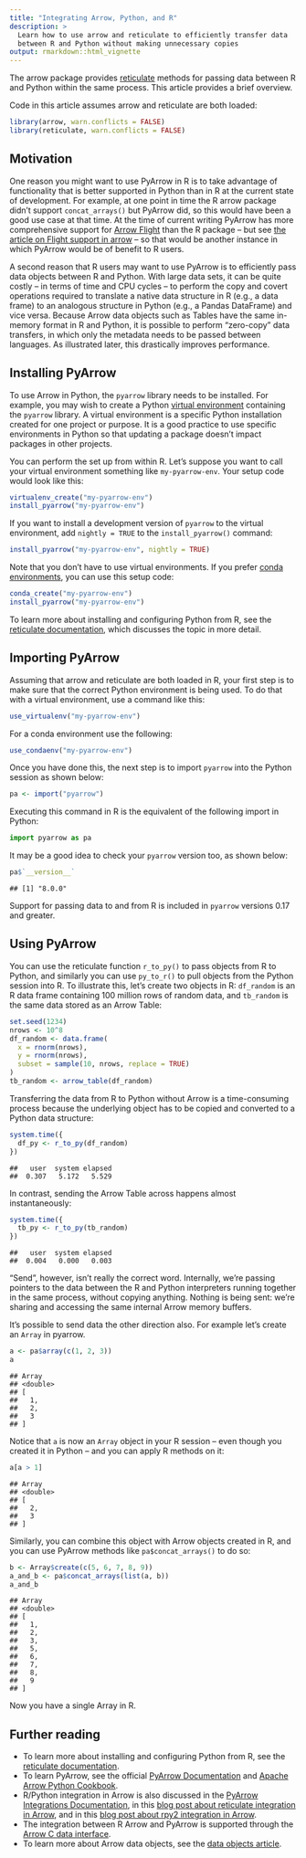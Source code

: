 ```yaml
---
title: "Integrating Arrow, Python, and R"
description: > 
  Learn how to use arrow and reticulate to efficiently transfer data 
  between R and Python without making unnecessary copies
output: rmarkdown::html_vignette
---
```


The arrow package provides [reticulate](https://rstudio.github.io/reticulate/) methods for passing data between R and Python within the same process. This article provides a brief overview.

Code in this article assumes arrow and reticulate are both loaded:

```r
library(arrow, warn.conflicts = FALSE)
library(reticulate, warn.conflicts = FALSE)
```

## Motivation

One reason you might want to use PyArrow in R is to take advantage of functionality that is better supported in Python than in R at the current state of development. For example, at one point in time the R arrow package didn't support `concat_arrays()` but PyArrow did, so this would have been a good use case at that time. At the time of current writing PyArrow has more comprehensive support for [Arrow Flight](https://arrow.apache.org/docs/format/Flight.html) than the R package -- but see [the article on Flight support in arrow](./flight.html) -- so that would be another instance in which PyArrow would be of benefit to R users.

A second reason that R users may want to use PyArrow is to efficiently pass data objects between R and Python. With large data sets, it can be quite costly -- in terms of time and CPU cycles -- to perform the copy and covert operations required to translate a native data structure in R (e.g., a data frame) to an analogous structure in Python (e.g., a Pandas DataFrame) and vice versa. Because Arrow data objects such as Tables have the same in-memory format in R and Python, it is possible to perform "zero-copy" data transfers, in which only the metadata needs to be passed between languages. As illustrated later, this drastically improves performance. 

## Installing PyArrow

To use Arrow in Python, the `pyarrow` library needs to be installed. For example, you may wish to create a Python [virtual environment](https://docs.python.org/3/library/venv.html) containing the `pyarrow` library. A virtual environment is a specific Python installation created for one project or purpose. It is a good practice to use specific environments in Python so that updating a package doesn't impact packages in other projects.

You can perform the set up from within R. Let's suppose you want to call your virtual environment something like `my-pyarrow-env`. Your setup code would look like this: 

```r
virtualenv_create("my-pyarrow-env")
install_pyarrow("my-pyarrow-env")
```

If you want to install a development version of `pyarrow` to the virtual environment, add `nightly = TRUE` to the `install_pyarrow()` command:

```r
install_pyarrow("my-pyarrow-env", nightly = TRUE)
```

Note that you don't have to use virtual environments. If you prefer [conda environments](https://docs.conda.io/projects/conda/en/latest/user-guide/concepts/environments.html), you can use this setup code:

```r
conda_create("my-pyarrow-env")
install_pyarrow("my-pyarrow-env")
```

To learn more about installing and configuring Python from R,
see the [reticulate documentation](https://rstudio.github.io/reticulate/articles/python_packages.html), which discusses the topic in more detail.

## Importing PyArrow

Assuming that arrow and reticulate are both loaded in R, your first step is to make sure that the correct Python environment is being used. To do that with a virtual environment, use a command like this:

```r
use_virtualenv("my-pyarrow-env")
```

For a conda environment use the following:

```r
use_condaenv("my-pyarrow-env")
```

Once you have done this, the next step is to import `pyarrow` into the Python session as shown below:

```r
pa <- import("pyarrow")
```

Executing this command in R is the equivalent of the following import in Python:

```python
import pyarrow as pa
```

It may be a good idea to check your `pyarrow` version too, as shown below:

```r
pa$`__version__`
```

```
## [1] "8.0.0"
```

Support for passing data to and from R is included in `pyarrow` versions 0.17 and greater.

## Using PyArrow

You can use the reticulate function `r_to_py()` to pass objects from R to Python, and similarly you can use `py_to_r()` to pull objects from the Python session into R. To illustrate this, let's create two objects in R: `df_random` is an R data frame containing 100 million rows of random data, and `tb_random` is the same data stored as an Arrow Table: 

```r
set.seed(1234)
nrows <- 10^8
df_random <- data.frame(
  x = rnorm(nrows), 
  y = rnorm(nrows),
  subset = sample(10, nrows, replace = TRUE)
)
tb_random <- arrow_table(df_random)
```

Transferring the data from R to Python without Arrow is a time-consuming process because the underlying object has to be copied and converted to a Python data structure:

```r
system.time({
  df_py <- r_to_py(df_random)
})
```

```
##   user  system elapsed 
##  0.307   5.172   5.529 
```

In contrast, sending the Arrow Table across happens almost instantaneously:

```r
system.time({
  tb_py <- r_to_py(tb_random)
})
```

```
##   user  system elapsed 
##  0.004   0.000   0.003 
```

"Send", however, isn't really the correct word. Internally, we're passing pointers to the data between the R and Python interpreters running together in the same process, without copying anything. Nothing is being sent: we're sharing and accessing the same internal Arrow memory buffers.

It's possible to send data the other direction also. For example let's create  an `Array` in pyarrow.

```r
a <- pa$array(c(1, 2, 3))
a
```

```
## Array
## <double>
## [
##   1,
##   2,
##   3
## ]
```

Notice that `a` is now an `Array` object in your R session -- even though you created it in Python -- and you can apply R methods on it:

```r
a[a > 1]
```

```
## Array
## <double>
## [
##   2,
##   3
## ]
```

Similarly, you can combine this object with Arrow objects created in R, and you can use PyArrow methods like `pa$concat_arrays()` to do so:

```r
b <- Array$create(c(5, 6, 7, 8, 9))
a_and_b <- pa$concat_arrays(list(a, b))
a_and_b
```

```
## Array
## <double>
## [
##   1,
##   2,
##   3,
##   5,
##   6,
##   7,
##   8,
##   9
## ]
```

Now you have a single Array in R.

## Further reading

- To learn more about installing and configuring Python from R,
see the [reticulate documentation](https://rstudio.github.io/reticulate/articles/python_packages.html).
- To learn PyArrow, see the official [PyArrow Documentation](https://arrow.apache.org/docs/python/) and [Apache Arrow Python Cookbook](https://arrow.apache.org/cookbook/py/).
- R/Python integration in Arrow is also discussed in the [PyArrow Integrations Documentation](https://arrow.apache.org/docs/python/integration/python_r.html), in this [blog post about reticulate integration in Arrow](https://voltrondata.com/blog/passing-arrow-data-between-r-and-python-with-reticulate/), and in this [blog post about rpy2 integration in Arrow](https://voltrondata.com/blog/data-transfer-between-python-and-r-with-rpy2-and-apache-arrow/).
- The integration between R Arrow and PyArrow is supported through the [Arrow C data interface](https://arrow.apache.org/docs/format/CDataInterface.html#c-data-interface).
- To learn more about Arrow data objects, see the [data objects article](./data_objects.html).

